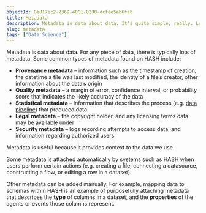 ```yaml
---
objectId: 8e817ec2-2369-4001-8230-dcfee5eb6fab
title: Metadata
description: Metadata is data about data. It’s quite simple, really. Learn more about how it’s used within.
slug: metadata
tags: ["Data Science"]
---
```


Metadata is data about data. For any piece of data, there is typically lots of metadata. Some common types of metadata found on HASH include:

* **Provenance metadata** – information such as the timestamp of creation, the datetime a file was last modified, the identity of a file’s creator, other information about the data’s origin
* **Quality metadata** – a margin of error, confidence interval, or probability score that indicates the likely accuracy of the data
* **Statistical metadata** – information that describes the process (e.g. [data pipeline](https://hash.ai/glossary/data-pipelines)) that produced data
* **Legal metadata** – the copyright holder, and any licensing terms data may be available under
* **Security metadata** – logs recording attempts to access data, and information regarding authorized users

Metadata is useful because it provides context to the data we use.

Some metadata is attached automatically by systems such as HASH when users perform certain actions (e.g. creating a file, connecting a datasource, constructing a flow, or editing a row in a dataset).

Other metadata can be added manually. For example, mapping data to schemas within HASH is an example of purposefully attaching metadata that describes the **type** of columns in a dataset, and the **properties** of the agents or events those columns represent.
